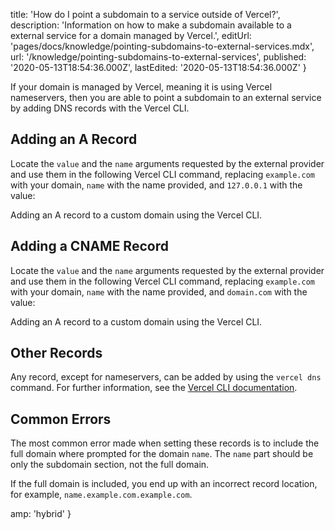 
  title: 'How do I point a subdomain to a service outside of Vercel?',
  description:
    'Information on how to make a subdomain available to a external service for a domain managed by Vercel.',
  editUrl: 'pages/docs/knowledge/pointing-subdomains-to-external-services.mdx',
  url: '/knowledge/pointing-subdomains-to-external-services',
  published: '2020-05-13T18:54:36.000Z',
  lastEdited: '2020-05-13T18:54:36.000Z'
}

If your domain is managed by Vercel, meaning it is using Vercel nameservers, then you are able to point a subdomain to an external service by adding DNS records with the Vercel CLI.

## Adding an A Record

Locate the `value` and the `name` arguments requested by the external provider and use them in the following Vercel CLI command, replacing `example.com` with your domain, `name` with the name provided, and `127.0.0.1` with the value:

<Snippet dark text="vercel dns add example.com name A 127.0.0.1" />
<Caption>Adding an A record to a custom domain using the Vercel CLI.</Caption>

## Adding a CNAME Record

Locate the `value` and the `name` arguments requested by the external provider and use them in the following Vercel CLI command, replacing `example.com` with your domain, `name` with the name provided, and `domain.com` with the value:

<Snippet dark text="vercel dns add example.com name CNAME domain.com" />
<Caption>Adding an A record to a custom domain using the Vercel CLI.</Caption>

## Other Records

Any record, except for nameservers, can be added by using the `vercel dns` command. For further information, see the [Vercel CLI documentation](/docs/now-cli#commands/dns).

## Common Errors

The most common error made when setting these records is to include the full domain where prompted for the domain `name`. The `name` part should be only the subdomain section, not the full domain.

If the full domain is included, you end up with an incorrect record location, for example, `name.example.com.example.com`.


  amp: 'hybrid'
}

